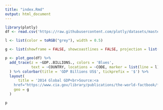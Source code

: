 ```yaml
---
title: "index.Rmd"
output: html_document
---
```


```r

library(plotly)
df <- read.csv('https://raw.githubusercontent.com/plotly/datasets/master/2014_world_gdp_with_codes.csv')

l <- list(color = toRGB("grey"), width = 0.5)

g <- list(showframe = FALSE, showcoastlines = FALSE, projection = list(type = 'Mercator'))

p <- plot_geo(df) %>% 
  add_trace(z = ~GDP..BILLIONS., colors = 'Blues',
            text = ~COUNTRY, locations = ~CODE, marker = list(line = l)
  ) %>% colorbar(title = 'GDP Billions US$', tickprefix = '$') %>% 
  layout(
      title = '2014 Global GDP<br>Source:<a      
    href="https://www.cia.gov/library/publications/the-world-factbook/fields/2195.html">CIA World Factbook</a>',
    geo = g
  )

p
```

